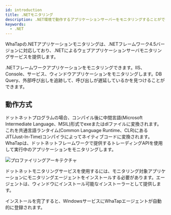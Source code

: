 ```yaml
---
id: introduction
title: .NETモニタリング
description: .NET環境で動作するアプリケーションサーバーをモニタリングすることができます。
keywords:
  - .NET
---
```



WhaTapの.NETアプリケーションモニタリングは、.NETフレームワーク4.5バージョンに対応しており、.NETによるウェブアプリケーションサーバモニタリングサービスを提供します。

.NETフレームワークアプリケーションをモニタリングできます。IIS、Console、サービス、ウィンドウアプリケーションをモニタリングします。DB Query、外部呼び出しを追跡して、呼び出しが遅延しているかを見つけることができます。


<Apmcommonintro />

## 動作方式

ドットネットプログラムの場合、コンパイル後に中間言語(Microsoft Intermediate Language、MSIL)形式でexeまたはdlファイルに変換されます。これを共通言語ランタイム(Common Language Runtime、CLR)にあるJIT(Just-In-Time)コンパイラによってネイティブコードに変換されます。WhaTapは、ドットネットフレームワークで提供するトレーディングAPIを使用して実行中のアプリケーションをモニタリングします。

![プロファイリングアーキテクチャ](https://img.whatap.io/media/agent_dotnet/install/profiling-architecture.png)

ドットネットモニタリングサービスを使用するには、モニタリング対象アプリケーションにモニタリングエージェントをインストールする必要があります。エージェントは、ウィンドウにインストール可能なインストーラーとして提供します。

インストールを完了すると、WindowsサービスにWhaTapエージェントが自動的に登録されます。

